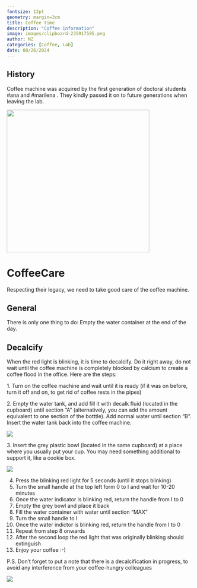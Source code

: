 ```yaml
---
fontsize: 12pt
geometry: margin=3cm
title: Coffee time
description: "Coffee information"
image: images/clipboard-235917595.png
author: NZ
categories: [Coffee, Lab]
date: 08/26/2024
---
```


## History

Coffee machine was acquired by the first generation of doctoral students #ana and #marilena . They kindly passed it on to future generations when leaving the lab.

![](images/clipboard-235917595.png){width="384"}

# CoffeeCare

Respecting their legacy, we need to take good care of the coffee machine.

## General

There is only one thing to do: Empty the water container at the end of the day.

## Decalcify

When the red light is blinking, it is time to decalcify. Do it right away, do not wait until the coffee machine is completely blocked by calcium to create a coffee flood in the office. Here are the steps:

1\. Turn on the coffee machine and wait until it is ready (if it was on before, turn it off and on, to get rid of coffee rests in the pipes)

2\. Empty the water tank, and add fill it with decalk fluid (located in the cupboard) until section "A" (alternatively, you can add the amount equivalent to one section of the botttle). Add normal water until section "B". Insert the water tank back into the coffee machine.

![](attachment/3cd0cf5d94d7df0c79f6d1c322c7f5f9.png)

3\. Insert the grey plastic bowl (located in the same cupboard) at a place where you usually put your cup. You may need something additional to support it, like a cookie box.

![](attachment/63631f01e7eff37da02745bd5dc21798.png)

4.  Press the blinking red light for 5 seconds (until it stops blinking)
5.  Turn the small handle at the top left form 0 to I and wait for 10-20 minutes
6.  Once the water indicator is blinking red, return the handle from I to 0
7.  Empty the grey bowl and place it back
8.  Fill the water container with water until section "MAX"
9.  Turn the small handle to I
10. Once the water indictor is blinking red, return the handle from I to 0
11. Repeat from step 8 onwards
12. After the second loop the red light that was originally blinking should extinguish
13. Enjoy your coffee :-)

P.S. Don't forget to put a note that there is a decalcification in progress, to avoid any interference from your coffee-hungry colleagues

![](attachment/17decc780039d790e8ecc6ff4a7efa0b.png)
